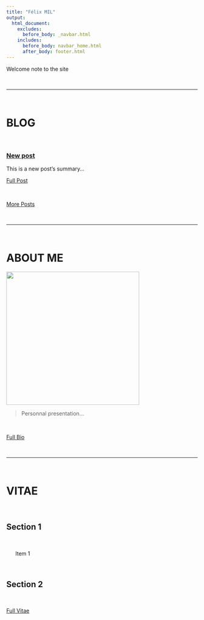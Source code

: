 ```yaml
---
title: "Félix MIL"
output:
  html_document:
    excludes:
      before_body: _navbar.html
    includes:
      before_body: navbar_home.html
      after_body: footer.html
---
```


Welcome note to the site

<br>
<hr>
<br>

<a class="anchor" id="blog-posts"></a>

<h1>BLOG</h1>

<br>

<article>
<h3><a href="article.html">New post</a></h3>
<div class="summary">
<p>This is a new post's summary...</p>
<a class="btn btn-outline-primary btn-sm" href="article.htmll" role="button">Full Post</a>
</div>
</article>

<br>

<a class="btn btn-outline-secondary btn-lg" href="blog.html" role="button">More Posts</a>

<br>
<hr>
<br>

<a class="anchor" id="about"></a>

<h1>ABOUT ME</h1>

<img id="img-me" src="site_content/img/me.jpeg" width="350px" height="auto">

> Personnal presentation...

<br>

<a class="btn btn-outline-secondary btn-lg" href="about.html" role="button">Full Bio</a>


<br>
<hr>
<br>

<a class="anchor" id="vitae"></a>

<h1>VITAE</h1>

<br>

## <i class="fa fa-compass fa-lg"></i>  Section 1

<br>

<ul>
  <i class="fa fa-angle-double-right fa-lg"></i> Item 1
</ul>

<br>

## <i class="fa fa-magic fa-lg"></i>  Section 2

<br>

<a class="btn btn-outline-secondary btn-lg" href="vitae.html" role="button">Full Vitae</a>

<br>
